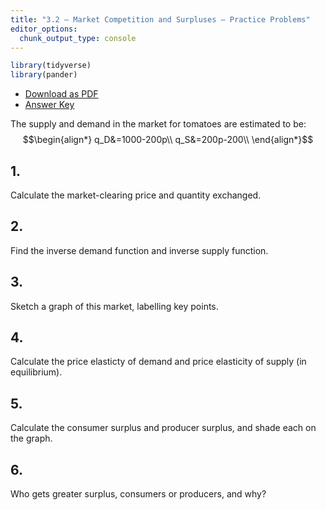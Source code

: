 ```yaml
---
title: "3.2 — Market Competition and Surpluses — Practice Problems"
editor_options: 
  chunk_output_type: console
---
```


```r
library(tidyverse)
library(pander)
```

- [<i class="fas fa-file-pdf"></i> Download as PDF](/practice/3.2-practice.pdf)
- [<i class="far fa-life-ring"></i> Answer Key](https://www.youtube.com/watch/dQw4w9WgXcQ)

The supply and demand in the market for tomatoes are estimated to be:
$$\begin{align*}
q_D&=1000-200p\\
q_S&=200p-200\\ \end{align*}$$

## 1. 
Calculate the market-clearing price and quantity exchanged.

## 2.
Find the inverse demand function and inverse supply function.

## 3.
Sketch a graph of this market, labelling key points.

## 4.
Calculate the price elasticty of demand and price elasticity of supply (in equilibrium).

## 5.
Calculate the consumer surplus and producer surplus, and shade each on the graph.

## 6.
Who gets greater surplus, consumers or producers, and why?
